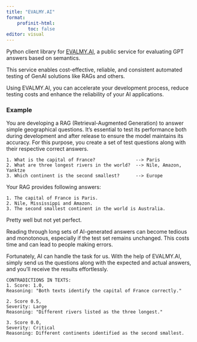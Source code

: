 ```yaml
---
title: "EVALMY.AI"
format:
    profinit-html:
        toc: false
editor: visual
---
```


Python client library for [EVALMY.AI](https://evalmy.ai), a public
service for evaluating GPT answers based on semantics.

This service enables cost-effective, reliable, and
consistent automated testing of GenAI solutions like
RAGs and others.

Using EVALMY.AI, you can accelerate your development
process, reduce testing costs and enhance the reliability
of your AI applications.

### Example

You are developing a RAG (Retrieval-Augmented Generation)
to answer simple geographical questions. It's essential to
test its performance both during development and after
release to ensure the model maintains its accuracy. For
this purpose, you create a set of test questions along
with their respective correct answers.

```
1. What is the capital of France?               --> Paris
2. What are three longest rivers in the world?  --> Nile, Amazon, Yanktze
3. Which continent is the second smallest?      --> Europe
```

Your RAG provides following answers:

```
1. The capital of France is Paris.
2. Nile, Mississippi and Amazon.
3. The second smallest continent in the world is Australia.
```

Pretty well but not yet perfect.

Reading through long sets of AI-generated answers can become
tedious and monotonous, especially if the test set remains
unchanged. This costs time and can lead to people making errors.

Fortunately, AI can handle the task for us. With the help of
EVALMY.AI, simply send us the questions along with the expected
and actual answers, and you'll receive the results effortlessly.

```
CONTRADICTIONS IN TEXTS:
1. Score: 1.0,
Reasoning: "Both texts identify the capital of France correctly."

2. Score 0.5,
Severity: Large
Reasoning: "Different rivers listed as the three longest."

3. Score 0.0,
Severity: Critical
Reasoning: Different continents identified as the second smallest.

```
